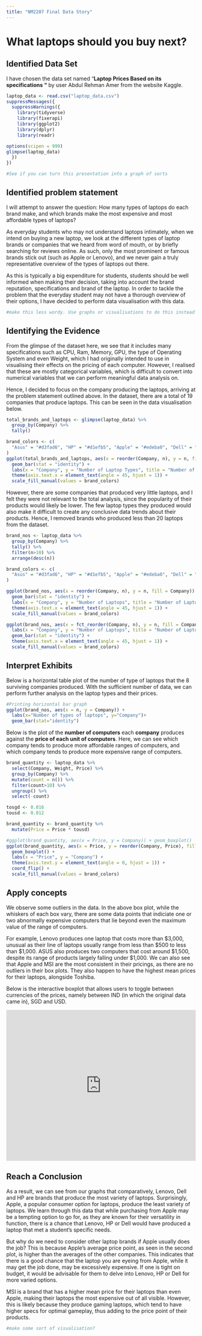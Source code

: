 ```yaml
---
title: "NM2207 Final Data Story"
---
```


# What laptops should you buy next?

## Identified Data Set

I have chosen the data set named "**Laptop Prices Based on its specifications "** by user Abdul Rehman Amer from the website Kaggle.

```r
laptop_data <- read.csv("laptop_data.csv")
suppressMessages({
  suppressWarnings({
    library(tidyverse)
    library(fixerapi)
    library(ggplot2)
    library(dplyr)
    library(readr)

options(scipen = 999)
glimpse(laptop_data)
  })
})

#See if you can turn this presentation into a graph of sorts
```

## Identified problem statement

I will attempt to answer the question: How many types of laptops do each brand make, and which brands make the most expensive and most affordable types of laptops?

As everyday students who may not understand laptops intimately, when we intend on buying a new laptop, we look at the different types of laptop brands or companies that we heard from word of mouth, or by briefly searching for reviews online. As such, only the most prominent or famous brands stick out (such as Apple or Lenovo), and we never gain a truly representative overview of the types of laptops out there.

As this is typically a big expenditure for students, students should be well informed when making their decision, taking into account the brand reputation, specifications and brand of the laptop. In order to tackle the problem that the everyday student may not have a thorough overview of their options, I have decided to perform data visualisation with this data. 
```r
#make this less wordy. Use graphs or visualisations to do this instead
```


## Identifying the Evidence

From the glimpse of the dataset here, we see that it includes many specifications such as CPU, Ram, Memory, GPU, the type of Operating System and even Weight, which I had originally intended to use in visualising their effects on the pricing of each computer. However, I realised that these are mostly categorical variables, which is difficult to convert into numerical variables that we can perform meaningful data analysis on.

Hence, I decided to focus on the company producing the laptops, arriving at the problem statement outlined above. In the dataset, there are a total of 19 companies that produce laptops. This can be seen in the data visualisation below.

```r
total_brands_and_laptops <- glimpse(laptop_data) %>%
  group_by(Company) %>%
  tally()

brand_colors <- c(
  "Asus" = "#d3fad6", "HP" = "#d1efb5", "Apple" = "#edeba0", "Dell" = "#c3c48d", "Lenovo" = "#928c6f", "Toshiba" = "#a0d1e3", "MSI" = "#e1a0d1", "Acer" = "#d1a0e3", "Samsung" = "#f0c2ff", "Sony" = "#f7a6c2", "Huawei" = "#ffacac", "Google" = "#ffc6ac","Razer" = "#ffd9ac", "Microsoft" = "#ffe6ac", "Xiaomi" = "#fff4ac", "Fujitsu" = "#e5ffac","Mediacom" = "#acf2ff", "LG" = "#acddff", "Chuwi" = "#acaaff"
)
ggplot(total_brands_and_laptops, aes(x = reorder(Company, n), y = n, fill = Company)) +
  geom_bar(stat = "identity") +
  labs(x = "Company", y = "Number of Laptop Types", title = "Number of Laptop Types by Company") +
  theme(axis.text.x = element_text(angle = 45, hjust = 1)) +
  scale_fill_manual(values = brand_colors)


```


However, there are some companies that produced very little laptops, and I felt they were not relevant to the total analysis, since the popularity of their products would likely be lower. The few laptop types they produced would also make it difficult to create any conclusive data trends about their products. Hence, I removed brands who produced less than 20 laptops from the dataset.

```r

brand_nos <- laptop_data %>% 
  group_by(Company) %>% 
  tally() %>% 
  filter(n>10) %>% 
  arrange(desc(n))

brand_colors <- c(
  "Asus" = "#d3fad6", "HP" = "#d1efb5", "Apple" = "#edeba0", "Dell" = "#c3c48d", "Lenovo" = "#928c6f", "Toshiba" = "#a0d1e3", "MSI" = "#e1a0d1", "Acer" = "#d1a0e3", "Samsung" = "#f0c2ff", "Sony" = "#f7a6c2", "Huawei" = "#ffacac", "Google" = "#ffc6ac","Razer" = "#ffd9ac", "Microsoft" = "#ffe6ac", "Xiaomi" = "#fff4ac", "Fujitsu" = "#e5ffac","Mediacom" = "#acf2ff", "LG" = "#acddff", "Chuwi" = "#acaaff"
)

ggplot(brand_nos, aes(x = reorder(Company, n), y = n, fill = Company)) +
  geom_bar(stat = "identity") +
  labs(x = "Company", y = "Number of Laptops", title = "Number of Laptops Produced by Each Company") +
  theme(axis.text.x = element_text(angle = 45, hjust = 1)) +
  scale_fill_manual(values = brand_colors)


```
```r

ggplot(brand_nos, aes(x = fct_reorder(Company, n), y = n, fill = Company)) +
  labs(x = "Company", y = "Number of Laptops", title = "Number of Laptops Produced by Each Company") +
  geom_bar(stat = "identity") +
  theme(axis.text.x = element_text(angle = 45, hjust = 1)) +
  scale_fill_manual(values = brand_colors)

```


## Interpret Exhibits

Below is a horizontal table plot of the number of type of laptops that the 8 surviving companies produced. With the sufficient number of data, we can perform further analysis on the laptop types and their prices.

```r

#Printing horizontal bar graph
ggplot(brand_nos, aes(x = n, y = Company)) +
  labs(x="Number of types of laptops", y="Company")+
  geom_bar(stat="identity")
```

Below is the plot of the **number of computers** each **company** produces against the **price of each unit of computers**. Here, we can see which company tends to produce more affordable ranges of computers, and which company tends to produce more expensive range of computers.

```r
brand_quantity <- laptop_data %>% 
  select(Company, Weight, Price) %>% 
  group_by(Company) %>% 
  mutate(count = n()) %>% 
  filter(count>10) %>% 
  ungroup() %>% 
  select(-count)

tosgd <- 0.016
tousd <- 0.012

brand_quantity <- brand_quantity %>% 
  mutate(Price = Price * tousd)

#ggplot(brand_quantity, aes(x = Price, y = Company)) + geom_boxplot()
ggplot(brand_quantity, aes(x = Price, y = reorder(Company, Price), fill = Company)) +
  geom_boxplot() +
  labs(x = "Price", y = "Company") +
  theme(axis.text.y = element_text(angle = 0, hjust = 1)) +
  coord_flip() +
  scale_fill_manual(values = brand_colors)


```

## Apply concepts

We observe some outliers in the data. In the above box plot, while the whiskers of each box vary, there are some data points that indiciate one or two abnormally expensive computers that lie beyond even the maximum value of the range of computers.

For example, Lenovo produces one laptop that costs more than \$3,000, unusual as their line of laptops usually range from less than \$500 to less than \$1,000. ASUS also produces two computers that cost around \$1,500, despite its range of products largely falling under \$1,000. We can also see that Apple and MSI are the most consistent in their pricings, as there are no outliers in their box plots. They also happen to have the highest mean prices for their laptops, alongside Toshiba.

Below is the interactive boxplot that allows users to toggle between currencies of the prices, namely between IND (in which the original data came in), SGD and USD.

```{=html}
<iframe height="400" width="100%" frameborder="no" src="https://iaekr.shinyapps.io/sample_app_nm2207/"> </iframe>
```
## Reach a Conclusion

As a result, we can see from our graphs that comparatively, Lenovo, Dell and HP are brands that produce the most variety of laptops. Surprisingly, Apple, a popular consumer option for laptops, produce the least variety of laptops. We learn through this data that while purchasing from Apple may be a tempting option to go for, as they are known for their versatility in function, there is a chance that Lenovo, HP or Dell would have produced a laptop that met a student's specific needs.

But why do we need to consider other laptop brands if Apple usually does the job? This is because Apple's average price point, as seen in the second plot, is higher than the averages of the other companies. This indicates that there is a good chance that the laptop you are eyeing from Apple, while it may get the job done, may be excessively expensive. If one is tight on budget, it would be advisable for them to delve into Lenovo, HP or Dell for more varied options.

MSI is a brand that has a higher mean price for their laptops than even Apple, making their laptops the most expensive out of all visible. However, this is likely because they produce gaming laptops, which tend to have higher specs for optimal gameplay, thus adding to the price point of their products.
```r
#make some sort of visualisation?
```

